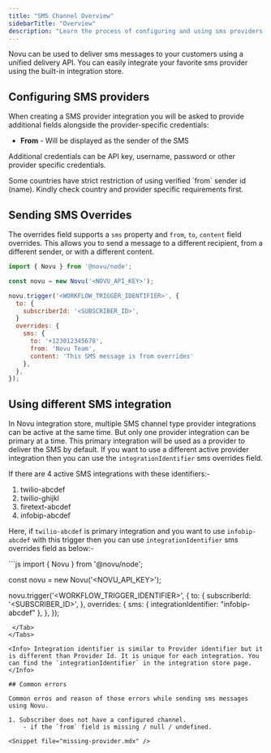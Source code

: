 ```yaml
---
title: "SMS Channel Overview"
sidebarTitle: "Overview"
description: "Learn the process of configuring and using sms providers with Novu"
---
```


Novu can be used to deliver sms messages to your customers using a unified delivery API. You can easily integrate your favorite sms provider using the built-in integration store.

## Configuring SMS providers

When creating a SMS provider integration you will be asked to provide additional fields alongside the provider-specific credentials:

- **From** - Will be displayed as the sender of the SMS

Additional credentials can be API key, username, password or other provider specific credentials.

<Note>
  Some countries have strict restriction of using verified `from` sender id
  (name). Kindly check country and provider specific requirements first.
</Note>

## Sending SMS Overrides

The overrides field supports a `sms` property and `from`, `to`, `content` field overrides. This allows you to send a message to a different recipient, from a different sender, or with a different content.

```js
import { Novu } from '@novu/node';

const novu = new Novu('<NOVU_API_KEY>');

novu.trigger('<WORKFLOW_TRIGGER_IDENTIFIER>', {
  to: {
    subscriberId: '<SUBSCRIBER_ID>',
  }
  overrides: {
    sms: {
      to: '+123012345678',
      from: 'Novu Team',
      content: 'This SMS message is from overrides'
    },
  },
});
```

## Using different SMS integration

In Novu integration store, multiple SMS channel type provider integrations can be active at the same time. But only one provider integration can be primary at a time. This primary integration will be used as a provider to deliver the SMS by default. If you want to use a different active provider integration then you can use the `integrationIdentifier` sms overrides field.

If there are 4 active SMS integrations with these identifiers:-

1. twilio-abcdef
2. twilio-ghijkl
3. firetext-abcdef
4. infobip-abcdef

Here, if `twilio-abcdef` is primary integration and you want to use `infobip-abcdef` with this trigger then you can use `integrationIdentifier` sms overrides field as below:-

<Tabs>
  <Tab title="Node.js">
```js
import { Novu } from '@novu/node';

const novu = new Novu('<NOVU_API_KEY>');

novu.trigger('<WORKFLOW_TRIGGER_IDENTIFIER>', {
to: {
subscriberId: '<SUBSCRIBER_ID>',
},
overrides: {
sms: {
integrationIdentifier: "infobip-abcdef"
},
},
});

```
 </Tab>
</Tabs>

<Info> Integration identifier is similar to Provider identifier but it is different than Provider Id. It is unique for each integration. You can find the `integrationIdentifier` in the integration store page.  </Info>

## Common errors

Common erros and reason of those errors while sending sms messages using Novu.

1. Subscriber does not have a configured channel.
    - if the `from` field is missing / null / undefined.

<Snippet file="missing-provider.mdx" />
```
